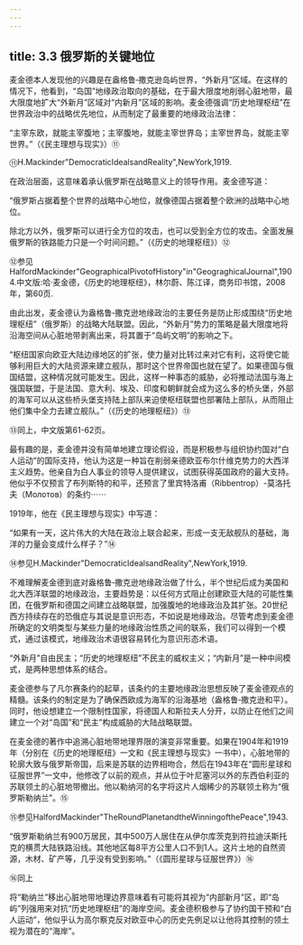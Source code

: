 ```yaml
---
---
---
```

title: 3.3 俄罗斯的关键地位
---



麦金德本人发现他的兴趣是在盎格鲁‑撒克逊岛屿世界，“外新月”区域。在这样的情况下，他看到，“岛国”地缘政治取向的基础，在于最大限度地削弱心脏地带，最大限度地扩大“外新月”区域对“内新月”区域的影响。麦金德强调“历史地理枢纽”在世界政治中的战略优先地位，从而制定了最重要的地缘政治法律：

“主宰东欧，就能主宰腹地；主宰腹地，就能主宰世界岛；主宰世界岛，就能主宰世界。”（《民主理想与现实》）⑪

⑪H.Mackinder"DemocraticIdealsandReality",NewYork,1919.

在政治层面，这意味着承认俄罗斯在战略意义上的领导作用。麦金德写道：

“俄罗斯占据着整个世界的战略中心地位，就像德国占据着整个欧洲的战略中心地位。

除北方以外，俄罗斯可以进行全方位的攻击，也可以受到全方位的攻击。全面发展俄罗斯的铁路能力只是一个时间问题。”（《历史的地理枢纽》）⑫

⑫参见HalfordMackinder"GeographicalPivotofHistory"in"GeograghicalJournal",1904.中文版:哈·麦金德，《历史的地理枢纽》，林尔蔚、陈江译，商务印书馆，2008年，第60页.

由此出发，麦金德认为盎格鲁‑撒克逊地缘政治的主要任务是防止形成围绕“历史地理枢纽”（俄罗斯）的战略大陆联盟。因此，“外新月”势力的策略是最大限度地将沿海空间从心脏地带剥离出来，将其置于“岛屿文明”的影响之下。

“枢纽国家向欧亚大陆边缘地区的扩张，使力量对比转过来对它有利，这将使它能够利用巨大的大陆资源来建立舰队，那时这个世界帝国也就在望了。如果德国与俄国结盟，这种情况就可能发生。因此，这样一种事态的威胁，必将推动法国与海上强国联盟，于是法国、意大利、埃及、印度和朝鲜就会成为这么多的桥头堡，外部的海军可以从这些桥头堡支持陆上部队来迫使枢纽联盟也部署陆上部队，从而阻止他们集中全力去建立舰队。”（《历史的地理枢纽》）⑬

⑬同上，中文版第61-62页。

最有趣的是，麦金德并没有简单地建立理论假设，而是积极参与组织协约国对“白人运动”的国际支持，他认为这是一种旨在削弱亲德欧亚布尔什维克势力的大西洋主义趋势。他亲自为白人事业的领导人提供建议，试图获得英国政府的最大支持。他似乎不仅预言了布列斯特的和平，还预言了里宾特洛甫（Ribbentrop）-莫洛托夫（Молотов）的条约⋯⋯

1919年，他在《民主理想与现实》中写道：

“如果有一天，这片伟大的大陆在政治上联合起来，形成一支无敌舰队的基础，海洋的力量会变成什么样子？”⑭

⑭参见H.Mackinder"DemocraticIdealsandReality",NewYork,1919.

不难理解麦金德到底对盎格鲁‑撒克逊地缘政治做了什么，半个世纪后成为美国和北大西洋联盟的地缘政治，主要趋势是：以任何方式阻止创建欧亚大陆的可能性集团，在俄罗斯和德国之间建立战略联盟，加强腹地的地缘政治及其扩张。20世纪西方持续存在的恐俄症与其说是意识形态，不如说是地缘政治。尽管考虑到麦金德所确定的文明类型与某些力量的地缘政治性质之间的联系，我们可以得到一个模式，通过该模式，地缘政治术语很容易转化为意识形态术语。

“外新月”自由民主；“历史的地理枢纽”不民主的威权主义；“内新月”是一种中间模式，是两种思想体系的结合。

麦金德参与了凡尔赛条约的起草，该条约的主要地缘政治思想反映了麦金德观点的精髓。该条约的制定是为了确保西欧成为海军的沿海基地（盎格鲁‑撒克逊和平）。同时，他设想建立一个限制性国家，将德国人和斯拉夫人分开，以防止在他们之间建立一个对“岛国”和“民主”构成威胁的大陆战略联盟。

在麦金德的著作中追溯心脏地带地理界限的演变非常重要。如果在1904年和1919年（分别在《历史的地理枢纽》一文和《民主理想与现实》一书中），心脏地带的轮廓大致与俄罗斯帝国，后来是苏联的边界相吻合，然后在1943年在“圆形星球和征服世界”一文中，他修改了以前的观点，并从位于叶尼塞河以外的东西伯利亚的苏联领土的心脏地带撤出。他以勒纳河的名字将这片人烟稀少的苏联领土称为“俄罗斯勒纳兰”。⑮

⑮参见HalfordMackinder"TheRoundPlanetandtheWinningofthePeace",1943.

“俄罗斯勒纳兰有900万居民，其中500万人居住在从伊尔库茨克到符拉迪沃斯托克的横贯大陆铁路沿线。其他地区每8平方公里人口不到1人。这片土地的自然资源，木材、矿产等，几乎没有受到影响。”（《圆形星球与征服世界》）⑯

⑯同上

将“勒纳兰”移出心脏地带地理边界意味着有可能将其视为“内部新月”区，即“岛屿”列强用来对抗“历史地理枢纽”的海岸空间。麦金德积极参与了协约国干预和“白人运动”，他似乎认为高尔察克反对欧亚中心的历史先例足以让他将其控制的领土视为潜在的“海岸”。